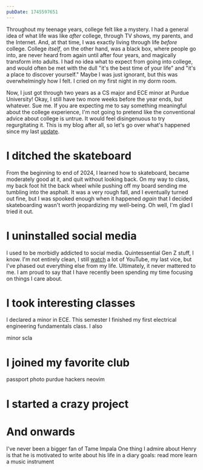 ```yaml
---
pubDate: 1745597651
---
```


Throughout my teenage years, college felt like a mystery. I had a general idea of what life was like *after* college, through TV shows, my parents, and the Internet. And, at that time, I was exactly living through life *before* college. College *itself*, on the other hand, was a black box, where people go into, are never heard from again until after four years, and magically transform into adults. I had no idea what to expect from going into college, and would often be met with the dull "it's the best time of your life" and "it's a place to discover yourself." Maybe I was just ignorant, but this was overwhelmingly how I felt. I cried on my first night in my dorm room.

Now, I just got through two years as a CS major and ECE minor at Purdue University! Okay, I still have two more weeks before the year ends, but whatever. Sue me. If you are expecting me to say something meaningful about the college experience, I'm not going to pretend like the conventional advice about college is untrue. It would feel disingenuous to try regurgitating it. This is my blog after all, so let's go over what's happened since my last [update](../hello-world).

# I ditched the skateboard

From the beginning to end of 2024, I learned how to skateboard, became moderately good at it, and quit without looking back. On my way to class, my back foot hit the back wheel while pushing off my board sending me tumbling into the asphalt. It was a very rough fall, and I eventually turned out fine, but I was spooked enough when it happened *again* that I decided skateboarding wasn't worth jeopardizing my well-being. Oh well, I'm glad I tried it out.

# I uninstalled social media

I used to be morbidly addicted to social media. Quintessential Gen Z stuff, I know. I'm not entirely clean, I still [watch](/media) a lot of YouTube, my last vice, but I've phased out everything else from my life. Ultimately, it never mattered to me. I am proud to say that I have recently been spending my time focusing on things I care about.

# I took interesting classes

I declared a minor in ECE. This semester I finished my first electrical engineering fundamentals class. I also 

minor
scla

# I joined my favorite club

passport photo
purdue hackers
neovim

# I started a crazy project

# And onwards

I've never been a bigger fan of Tame Impala
One thing I admire about Henry is that he is motivated to write about his life in a diary
goals: read more
learn a music instrument
